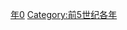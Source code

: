 {{Catnav|頁面分類|历史|歷史時代|年|前5世纪各年}}

{{catmore}}
{{Commons category|460 BC}}

[[Category:前460年代|年0]]
[[Category:前5世纪各年|Category:前5世纪各年]]